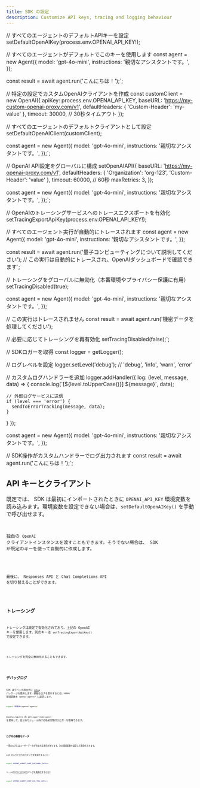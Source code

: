 ```yaml
---
title: SDK の設定
description: Customize API keys, tracing and logging behaviour
---
```




// すべてのエージェントのデフォルトAPIキーを設定
setDefaultOpenAIKey(process.env.OPENAI_API_KEY!);

// すべてのエージェントがデフォルトでこのキーを使用します
const agent = new Agent({
  model: 'gpt-4o-mini',
  instructions: '親切なアシスタントです。',
});

const result = await agent.run('こんにちは！');`;


// 特定の設定でカスタムOpenAIクライアントを作成
const customClient = new OpenAI({
  apiKey: process.env.OPENAI_API_KEY,
  baseURL: 'https://my-custom-openai-proxy.com/v1',
  defaultHeaders: {
    'Custom-Header': 'my-value'
  },
  timeout: 30000, // 30秒タイムアウト
});

// すべてのエージェントのデフォルトクライアントとして設定
setDefaultOpenAIClient(customClient);

const agent = new Agent({
  model: 'gpt-4o-mini',
  instructions: '親切なアシスタントです。',
});`;


// OpenAI API設定をグローバルに構成
setOpenAIAPI({
  baseURL: 'https://my-openai-proxy.com/v1',
  defaultHeaders: {
    'Organization': 'org-123',
    'Custom-Header': 'value'
  },
  timeout: 60000, // 60秒
  maxRetries: 3,
});

const agent = new Agent({
  model: 'gpt-4o-mini',
  instructions: '親切なアシスタントです。',
});`;


// OpenAIのトレーシングサービスへのトレースエクスポートを有効化
setTracingExportApiKey(process.env.OPENAI_API_KEY!);

// すべてのエージェント実行が自動的にトレースされます
const agent = new Agent({
  model: 'gpt-4o-mini',
  instructions: '親切なアシスタントです。',
});

const result = await agent.run('量子コンピューティングについて説明してください');
// この実行は自動的にトレースされ、OpenAIダッシュボードで確認できます`;


// トレーシングをグローバルに無効化（本番環境やプライバシー保護に有用）
setTracingDisabled(true);

const agent = new Agent({
  model: 'gpt-4o-mini',
  instructions: '親切なアシスタントです。',
});

// この実行はトレースされません
const result = await agent.run('機密データを処理してください');

// 必要に応じてトレーシングを再有効化
setTracingDisabled(false);`;


// SDKロガーを取得
const logger = getLogger();

// ログレベルを設定
logger.setLevel('debug'); // 'debug', 'info', 'warn', 'error'

// カスタムログハンドラーを追加
logger.addHandler({
  log: (level, message, data) => {
    console.log(\`[\${level.toUpperCase()}] \${message}\`, data);
    
    // 外部ログサービスに送信
    if (level === 'error') {
      sendToErrorTracking(message, data);
    }
  }
});

const agent = new Agent({
  model: 'gpt-4o-mini',
  instructions: '親切なアシスタントです。',
});

// SDK操作がカスタムハンドラーでログ出力されます
const result = await agent.run('こんにちは！');`;

## API キーとクライアント

既定では、 SDK は最初にインポートされたときに `OPENAI_API_KEY` 環境変数を読み込みます。環境変数を設定できない場合は、`setDefaultOpenAIKey()` を手動で呼び出せます。

<Code
  lang="typescript"
  code={setDefaultOpenAIKeyExample}
  title="既定の OpenAI キーを設定"
/>

独自の `OpenAI` クライアントインスタンスを渡すこともできます。そうでない場合は、 SDK が既定のキーを使って自動的に作成します。

<Code
  lang="typescript"
  code={setDefaultOpenAIClientExample}
  title="既定の OpenAI クライアントを設定"
/>

最後に、 Responses API と Chat Completions API を切り替えることができます。

<Code lang="typescript" code={setOpenAIAPIExample} title="OpenAI API を設定" />

## トレーシング

トレーシングは既定で有効化されており、上記の OpenAI キーを使用します。別のキーは `setTracingExportApiKey()` で設定できます。

<Code
  lang="typescript"
  code={setTracingExportApiKeyExample}
  title="トレーシングのエクスポート API キーを設定"
/>

トレーシングを完全に無効化することもできます。

<Code
  lang="typescript"
  code={setTracingDisabledExample}
  title="トレーシングを無効化"
/>

## デバッグログ

SDK はデバッグ用ログに [`debug`](https://www.npmjs.com/package/debug) パッケージを使用します。詳細なログを表示するには、`DEBUG` 環境変数を `openai-agents*` に設定します。

```bash
export DEBUG=openai-agents*
```

`@openai/agents` の `getLogger(namespace)` を使用して、自分のモジュール向けの名前空間付きロガーを取得できます。

<Code lang="typescript" code={getLoggerExample} title="ロガーを取得" />

### ログ内の機微なデータ

一部のログにはユーザーデータが含まれる場合があります。次の環境変数を設定して無効化できます。

LLM の入力と出力のロギングを無効化するには：

```bash
export OPENAI_AGENTS_DONT_LOG_MODEL_DATA=1
```

ツールの入力と出力のロギングを無効化するには：

```bash
export OPENAI_AGENTS_DONT_LOG_TOOL_DATA=1
```
